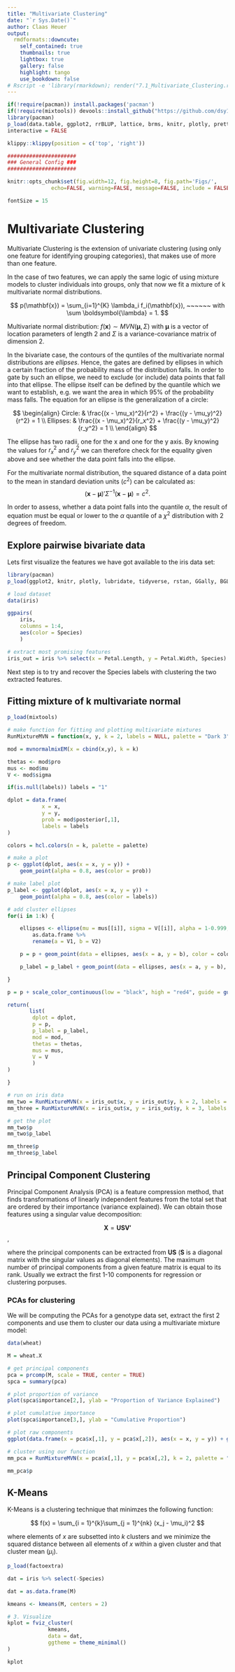 ```yaml
---
title: "Multivariate Clustering"
date: "`r Sys.Date()`"
author: Claas Heuer
output:
  rmdformats::downcute:
    self_contained: true
    thumbnails: true
    lightbox: true
    gallery: false
    highlight: tango
    use_bookdown: false
# Rscript -e 'library(rmarkdown); render("7.1_Multivariate_Clustering.rmd", output_file = "./out/7.1_Multivariate_Clustering.html")'
---
```


```r
if(!require(pacman)) install.packages('pacman')
if(!require(mixtools)) devools::install_github("https://github.com/dsy109/mixtools")
library(pacman)
p_load(data.table, ggplot2, rrBLUP, lattice, brms, knitr, plotly, prettydoc, lubridate, DT, lsmeans, car, htmltools, pander, tidyverse, rstan, GGally, BGLR)
interactive = FALSE
```

```r
klippy::klippy(position = c('top', 'right'))
```

```r

######################
### General Config ###
######################

knitr::opts_chunk$set(fig.width=12, fig.height=8, fig.path='Figs/',
		      echo=FALSE, warning=FALSE, message=FALSE, include = FALSE, eval = TRUE)

fontSize = 15

```


# Multivariate Clustering

Multivariate Clustering is the extension of univariate clustering (using only one feature for
identifying grouping categories), that makes use of more than one feature.

In the case of two features, we can apply the same logic of using mixture models to cluster
individuals into groups, only that now we fit a mixture of k multivariate normal distributions.

$$
p(\mathbf{x}) = \sum_{i=1}^{K} \lambda_i f_i(\mathbf{x}), ~~~~~~ with \sum \boldsymbol{\lambda} = 1.
$$

Multivariate normal distribution: $f(\mathbf{x}) \sim MVN(\boldsymbol{\mu}, \Sigma)$
with $\boldsymbol{\mu}$ is a vector of location parameters of length 2
and $\Sigma$ is a variance-covariance matrix of dimension 2.

In the bivariate case, the contours of the quntiles of the multivariate normal distributions
are *ellipses*. Hence, the gates are defined by ellipses in which a certain fraction of the probability
mass of the distribution falls. In order to gate by such an ellipse, we need to exclude (or include) data
points that fall into that ellipse.
The ellipse itself can be defined by the quantile which we want to establish, e.g. we want the area in which 95\% of the probability mass falls.
The equation for an ellipse is the generalization of a circle:

$$
\begin{align}
Circle: & \frac{(x - \mu_x)^2}{r^2} + \frac{(y - \mu_y)^2}{r^2} = 1 \\
Ellipses: & \frac{(x - \mu_x)^2}{r_x^2} + \frac{(y - \mu_y)^2}{r_y^2} = 1 \\
\end{align}
$$

The ellipse has two radii, one for the x and one for the y axis. By knowing the values for $r^2_x$ and $r^2_y$
we can therefore check for the equality given above and see whether the data point falls into the ellipse.

For the multivariate normal distribution, the squared distance of a data point to the mean in standard deviation units ($c^2)$ can be calculated as:
$$
(\mathbf{x} - \boldsymbol{\mu})'\Sigma^{-1}(\mathbf{x} - \boldsymbol{\mu}) = c^2.
$$

In order to assess, whether a data point falls into the quantile $\alpha$,
the result of equation \ref{eq:mvnellipses} must be equal or lower to the $\alpha$ quantile
of a $\chi^2$ distribution with 2 degrees of freedom.

## Explore pairwise bivariate data

Lets first visualize the features we have got available to the iris data set:

```r
library(pacman)
p_load(ggplot2, knitr, plotly, lubridate, tidyverse, rstan, GGally, BGLR)

# load dataset
data(iris)

ggpairs(
	iris,
	columns = 1:4,
	aes(color = Species)
	)

# extract most promising features
iris_out = iris %>% select(x = Petal.Length, y = Petal.Width, Species)
```

Next step is to try and recover the Species labels with clustering the two extracted features. 

## Fitting mixture of k multivariate normal 

```r
p_load(mixtools)

# make function for fitting and plotting multivariate mixtures
RunMixtureMVN = function(x, y, k = 2, labels = NULL, palette = "Dark 3") {

mod = mvnormalmixEM(x = cbind(x,y), k = k)

thetas <- mod$pro
mus <- mod$mu
V <- mod$sigma

if(is.null(labels)) labels = "1"

dplot = data.frame(
		   x = x,
		   y = y,
		   prob = mod$posterior[,1],
		   labels = labels
)

colors = hcl.colors(n = k, palette = palette)

# make a plot
p <- ggplot(dplot, aes(x = x, y = y)) + 
	geom_point(alpha = 0.8, aes(color = prob))

# make label plot
p_label <- ggplot(dplot, aes(x = x, y = y)) + 
	geom_point(alpha = 0.8, aes(color = labels))

# add cluster ellipses
for(i in 1:k) {

	ellipses <- ellipse(mu = mus[[i]], sigma = V[[i]], alpha = 1-0.999, npoints = 250, newplot = FALSE, draw = FALSE) %>%
		as.data.frame %>%
		rename(a = V1, b = V2)

	p = p + geom_point(data = ellipses, aes(x = a, y = b), color = colors[i], size = 0.8, shape = 8)

	p_label = p_label + geom_point(data = ellipses, aes(x = a, y = b), color = colors[i], size = 0.8, shape = 8)

}

p = p +	scale_color_continuous(low = "black", high = "red4", guide = guide_legend(title = "Probability Cluster"), limits = c(0,1))

return(
       list(
	    dplot = dplot,
	    p = p,
	    p_label = p_label,
	    mod = mod,
	    thetas = thetas,
	    mus = mus,
	    V = V
	    )
)

}

# run on iris data
mm_two = RunMixtureMVN(x = iris_out$x, y = iris_out$y, k = 2, labels = iris_out$Species)
mm_three = RunMixtureMVN(x = iris_out$x, y = iris_out$y, k = 3, labels = iris_out$Species)

# get the plot
mm_two$p
mm_two$p_label

mm_three$p
mm_three$p_label
```

## Principal Component Clustering

Principal Component Analysis (PCA) is a feature compression method, that 
finds transformations of linearly independent features from the total set 
that are ordered by their importance (variance explained).
We can obtain those features using a singular value decomposition:

$$
\mathbf{X} = \mathbf{USV'}
$$,

where the principal components can be extracted from $\mathbf{US}$ ($\mathbf{S}$ is a diagonal
matrix with the singular values as diagonal elements).
The maximum number of principal components from a given feature matrix is equal to its
rank. Usually we extract the first 1-10 components for regression or clustering porpuses.

### PCAs for clustering

We will be computing the PCAs for a genotype data set, extract the first 2 components
and use them to cluster our data using a multivariate mixture model:

```r
data(wheat)

M = wheat.X

# get principal components
pca = prcomp(M, scale = TRUE, center = TRUE)
spca = summary(pca)

# plot proportion of variance
plot(spca$importance[2,], ylab = "Proportion of Variance Explained")

# plot cumulative importance
plot(spca$importance[3,], ylab = "Cumulative Proportion")

# plot raw components
ggplot(data.frame(x = pca$x[,1], y = pca$x[,2]), aes(x = x, y = y)) + geom_point() + xlab("PC1") + ylab("PC2")

# cluster using our function
mm_pca = RunMixtureMVN(x = pca$x[,1], y = pca$x[,2], k = 2, palette = "Dark 3")

mm_pca$p
```


## K-Means

K-Means is a clustering technique that minimzes the following function:

$$
f(x) = \sum_{i = 1}^{k}\sum_{j = 1}^{nk}  (x_j - \mu_i)^2
$$

where elements of $x$ are subsetted into $k$ clusters and we minimize the squared distance between all
elements of $x$ within a given cluster and that cluster mean ($\mu_i$).

```r
p_load(factoextra)

dat = iris %>% select(-Species)

dat = as.data.frame(M)

kmeans <- kmeans(M, centers = 2)

# 3. Visualize
kplot = fviz_cluster(
		     kmeans, 
		     data = dat,
		     ggtheme = theme_minimal()
)

kplot
```
